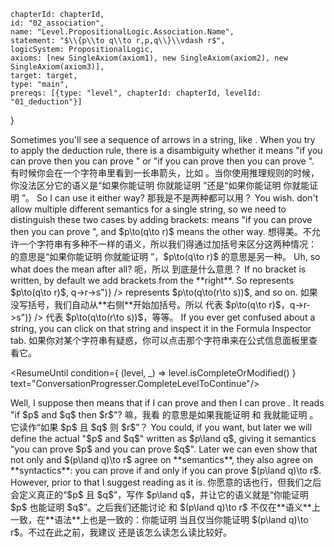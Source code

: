 

	chapterId: chapterId,
	id: "02_association",
	name: "Level.PropositionalLogic.Association.Name",
	statement: "$\\{p\\to q\\to r,p,q\\}\\vdash r$",
	logicSystem: PropositionalLogic,
	axioms: [new SingleAxiom(axiom1), new SingleAxiom(axiom2), new SingleAxiom(axiom3)],
	target: target,
	type: "main",
	prereqs: [{type: "level", chapterId: chapterId, levelId: "01_deduction"}]
}


<ConversationProgresser>

<Speak speaker="sapphire">
<LocalizedMarkdown locale="en">
Sometimes you'll see a sequence of arrows in a string, like <FormulaLatex formula={axiom1} />. When you try to apply the deduction rule, there is a disambiguity whether it means "if you can prove <FormulaLatex formula={ptoq} /> then you can prove <FormulaLatex formula={target} />" or "if you can prove <FormulaLatex formula={axiom2} /> then you can prove <FormulaLatex formula={qtor} />". 
</LocalizedMarkdown>
<LocalizedMarkdown locale="zh">
有时候你会在一个字符串里看到一长串箭头，比如 <FormulaLatex formula={axiom1} />。当你使用推理规则的时候，你没法区分它的语义是“如果你能证明 <FormulaLatex formula={ptoq} /> 你就能证明 <FormulaLatex formula={target} />”还是“如果你能证明 <FormulaLatex formula={axiom2} /> 你就能证明 <FormulaLatex formula={qtor} />”。
</LocalizedMarkdown>
</Speak>

<Speak speaker="star">
<LocalizedMarkdown locale="en">
So I can use it either way? 
</LocalizedMarkdown>
<LocalizedMarkdown locale="zh">
那我是不是两种都可以用？
</LocalizedMarkdown>
</Speak>

<Speak speaker="sapphire">
<LocalizedMarkdown locale="en">
You wish. <Sapphire /> don't allow multiple different semantics for a single string, so we need to distinguish these two cases by adding brackets: <FormulaLatex formula={axiom1a} /> means "if you can prove <FormulaLatex formula={ptoq} /> then you can prove <FormulaLatex formula={target} />", and $p\to(q\to r)$ means the other way. 
</LocalizedMarkdown>
<LocalizedMarkdown locale="zh">
想得美。<Sapphire />不允许一个字符串有多种不一样的语义，所以我们得通过加括号来区分这两种情况：<FormulaLatex formula={axiom1a} /> 的意思是“如果你能证明 <FormulaLatex formula={ptoq} /> 你就能证明 <FormulaLatex formula={target} />”，$p\to(q\to r)$ 的意思是另一种。
</LocalizedMarkdown>
</Speak>

<Speak speaker="star">
<LocalizedMarkdown locale="en">
Uh, so what does the <FormulaLatex formula={axiom1} /> mean after all? 
</LocalizedMarkdown>
<LocalizedMarkdown locale="zh">
呃，所以 <FormulaLatex formula={axiom1} /> 到底是什么意思？
</LocalizedMarkdown>
</Speak>

<Speak speaker="sapphire">
<LocalizedMarkdown locale="en">
If no bracket is written, by default we add brackets from the **right**. So <FormulaLatex formula={axiom1} /> represents $p\to(q\to r)$, <FormulaLatex formula={parseFormula("p->q->r->s")} /> represents $p\to(q\to(r\to s))$, and so on. 
</LocalizedMarkdown>
<LocalizedMarkdown locale="zh">
如果没写括号，我们自动从**右侧**开始加括号。所以 <FormulaLatex formula={axiom1} /> 代表 $p\to(q\to r)$，<FormulaLatex formula={parseFormula("p->q->r->s")} /> 代表 $p\to(q\to(r\to s))$，等等。
</LocalizedMarkdown>
</Speak>

<Speak speaker="author">
<LocalizedMarkdown locale="en">
If you ever get confused about a string, you can click on that string and inspect it in the Formula Inspector tab. 
</LocalizedMarkdown>
<LocalizedMarkdown locale="zh">
如果你对某个字符串有疑惑，你可以点击那个字符串来在公式信息面板里查看它。
</LocalizedMarkdown>
</Speak>

<ResumeUntil condition={ (level, _) => level.isCompleteOrModified() } text="ConversationProgresser.CompleteLevelToContinue"/>

<Speak speaker="star">
<LocalizedMarkdown locale="en">
Well, I suppose <FormulaLatex formula={axiom1} /> then means that if I can prove <FormulaLatex formula={axiom2} /> and <FormulaLatex formula={axiom3} /> then I can prove <FormulaLatex formula={target} />. It reads "if $p$ and $q$ then $r$"? 
</LocalizedMarkdown>
<LocalizedMarkdown locale="zh">
嘛，我看 <FormulaLatex formula={axiom1} /> 的意思是如果我能证明 <FormulaLatex formula={axiom2} /> 和 <FormulaLatex formula={axiom3} /> 我就能证明 <FormulaLatex formula={target} />。它读作“如果 $p$ 且 $q$ 则 $r$”？
</LocalizedMarkdown>
</Speak>

<Speak speaker="sapphire">
<LocalizedMarkdown locale="en">
You could, if you want, but later we will define the actual "$p$ and $q$" written as $p\land q$, giving it semantics "you can prove $p$ and you can prove $q$". Later we can even show that not only <FormulaLatex formula={axiom1} /> and $(p\land q)\to r$ agree on **semantics**, they also agree on **syntactics**: you can prove <FormulaLatex formula={axiom1} /> if and only if you can prove $(p\land q)\to r$. However, prior to that I suggest reading <FormulaLatex formula={axiom1} /> as it is. 
</LocalizedMarkdown>
<LocalizedMarkdown locale="zh">
你愿意的话也行，但我们之后会定义真正的“$p$ 且 $q$”，写作 $p\land q$，并让它的语义就是“你能证明 $p$ 也能证明 $q$”。之后我们还能讨论 <FormulaLatex formula={axiom1} /> 和 $(p\land q)\to r$ 不仅在**语义**上一致，在**语法**上也是一致的：你能证明 <FormulaLatex formula={axiom1} /> 当且仅当你能证明 $(p\land q)\to r$。不过在此之前，我建议 <FormulaLatex formula={axiom1} /> 还是该怎么读怎么读比较好。
</LocalizedMarkdown>
</Speak>

</ConversationProgresser>
